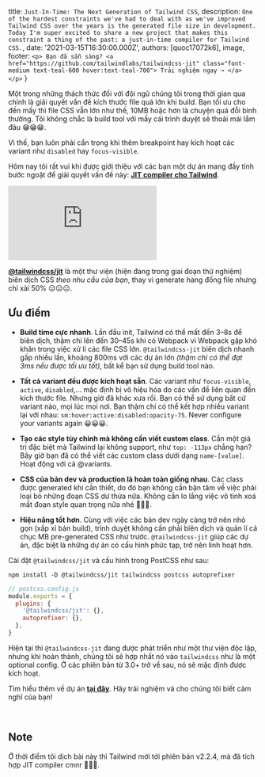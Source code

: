 
  title: `Just-In-Time: The Next Generation of Tailwind CSS`,
  description: `One of the hardest constraints we've had to deal with as we've improved Tailwind CSS over the years is the generated file size in development. Today I'm super excited to share a new project that makes this constraint a thing of the past: a just-in-time compiler for Tailwind CSS.`,
  date: '2021-03-15T16:30:00.000Z',
  authors: [quoc17072k6],
  image,
  footer: `
    <p>
      Bạn đã sẵn sàng?
      <a href="https://github.com/tailwindlabs/tailwindcss-jit" class="font-medium text-teal-600 hover:text-teal-700">
        Trải nghiệm ngay →
      </a>
    </p>
  `
}

Một trong những thách thức đối với đội ngũ chúng tôi trong thời gian qua chính là giải quyết vấn đề kích thước file quá lớn khi build. Bạn tối ưu cho đến mấy thì file CSS vẫn lớn như thế, 10MB hoặc hơn là chuyện quá đỗi bình thường. Tôi không chắc là build tool với mấy cái trình duyệt sẽ thoải mái lắm đâu 😁😁😁.

Vì thế, bạn luôn phải cẩn trọng khi thêm breakpoint hay kích hoạt các variant như `disabled` hay `focus-visible`.

Hôm nay tôi rất vui khi được giới thiệu với các bạn một dự án mang đầy tính bước ngoặt để giải quyết vấn đề này: [**JIT compiler cho Tailwind**](https://github.com/tailwindlabs/tailwindcss-jit).

<!--more-->

<div className="aspect-w-16 aspect-h-9 my-12">
  <iframe
    src="https://www.youtube.com/embed/3O_3X7InOw8"
    title="Just-In-Time: The Next Generation of Tailwind CSS"
    allow="accelerometer; clipboard-write; encrypted-media; gyroscope; picture-in-picture"
    allowFullScreen
    loading="lazy"
    frameBorder="0"
  ></iframe>
</div>

[**@tailwindcss/jit**](https://github.com/tailwindlabs/tailwindcss-jit) là một thư viện (hiện đang trong giai đoạn thử nghiệm) biên dịch CSS _theo nhu cầu của bạn_, thay vì generate hàng đống file nhưng chỉ xài 50% 😑😑😑.

## Ưu điểm

- **Build time cực nhanh**. Lần đầu init, Tailwind có thể mất đến 3–8s để biên dịch, thậm chí lên đến 30–45s khi có Webpack vì Webpack gặp khó khăn trong việc xử lí các file CSS lớn. `@tailwindcss-jit` biên dịch nhanh gấp nhiều lần, khoảng 800ms với các dự án lớn _(thậm chí có thể đạt 3ms nếu được tối ưu tốt)_, bất kể bạn sử dụng build tool nào.

- **Tất cả variant đều được kích hoạt sẵn**. Các variant như `focus-visible`, `active`, `disabled`,... mặc định bị vô hiệu hóa do các vấn đề liên quan đến kích thước file. Nhưng giờ đã khác xưa rồi. Bạn có thể sử dụng bất cứ variant nào, mọi lúc mọi nơi. Bạn thậm chí có thể kết hợp nhiều variant lại với nhau: `sm:hover:active:disabled:opacity-75`. Never configure your variants again 😀😀😀.

- **Tạo các style tùy chỉnh mà không cần viết custom class**. Cần một giá trị đặc biệt mà Tailwind lại không support, như `top: -113px` chẳng hạn? Bây giờ bạn đã có thể viết các custom class dưới dạng `name-[value]`. Hoạt động với cả @variants.

- **CSS của bản dev và production là hoàn toàn giống nhau**.  Các class được generated khi cần thiết, do đó bạn không cần bận tâm về việc phải loại bỏ những đoạn CSS dư thừa nữa. Không cần lo lắng việc vô tình xoá mất đoạn style quan trọng nữa nhé 🤗🤗🤗.

- **Hiệu năng tốt hơn**. Cùng với việc các bản dev ngày càng trở nên nhỏ gọn (xấp xỉ bản build), trình duyệt không cần phải biên dịch và quản lí cả chục MB pre-generated CSS như trước. `@tailwindcss-jit` giúp các dự án, đặc biệt là những dự án có cấu hình phức tạp, trở nên linh hoạt hơn.

Cài đặt `@tailwindcss/jit` và cấu hình trong PostCSS như sau:

```shell
npm install -D @tailwindcss/jit tailwindcss postcss autoprefixer
```

```js
// postcss.config.js
module.exports = {
  plugins: {
    '@tailwindcss/jit': {},
    autoprefixer: {},
  },
}
```

Hiện tại thì `@tailwindcss-jit` đang được phát triển như một thư viện độc lập, nhưng khi hoàn thành, chúng tôi sẽ hợp nhất nó vào `tailwindcss` như là một optional config. Ở các phiên bản từ 3.0+ trở về sau, nó sẽ mặc định được kích hoạt.

Tìm hiểu thêm về dự án [**tại đây**](https://github.com/tailwindlabs/tailwindcss-jit). Hãy trải nghiệm và cho chúng tôi biết cảm nghĩ của bạn!


&nbsp;

## Note

Ở thời điểm tôi dịch bài này thì Tailwind mới tới phiên bản v2.2.4, mà đã tích hợp JIT compiler cmnr 🤣🤣🤣.

